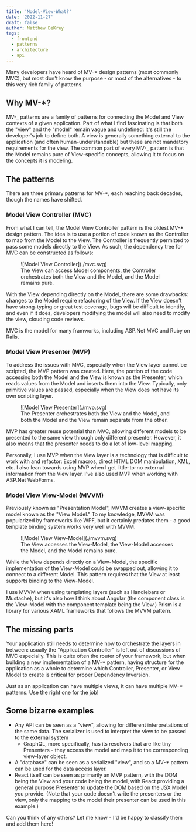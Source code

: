 ```yaml
---
title: 'Model-View-What?'
date: '2022-11-27'
draft: false
author: Matthew DeKrey
tags:
  - frontend
  - patterns
  - architecture
  - api
---
```



Many developers have heard of MV-\* design patterns (most commonly MVC), but most don't know the purpose - or most of the
alternatives - to this very rich family of patterns.

## Why MV-\*?

MV-_ patterns are a family of patterns for connecting the Model and View contexts of a given application. Part of what
I find fascinating is that both the "view" and the "model" remain vague and undefined: it's still the developer's job to
define both. A view is generally something external to the application (and often human-understandable) but these are
not mandatory requirements for the view. The common part of every MV-_ pattern is that the Model remains pure of
View-specific concepts, allowing it to focus on the concepts it is modeling.

## The patterns

There are three primary patterns for MV-\*, each reaching back decades, though the names have shifted.

### Model View Controller (MVC)

From what I can tell, the Model View Controller pattern is the oldest MV-\* design pattern. The idea is to use a
portion of code known as the Controller to map from the Model to the View. The Controller is frequently permitted to
pass some models directly to the View. As such, the dependency tree for MVC can be constructed as follows:

<figure>
	![Model View Controller](./mvc.svg)
	<FigCaption>The View can access Model components, the Controller orchestrates both the
		View and the Model, and the Model remains pure.</FigCaption>
</figure>

With the View depending directly on the Model, there are some drawbacks: changes to the Model require refactoring of the
View. If the View doesn't have strong-typing or great test coverage, bugs will be difficult to identify, and even if it
does, developers modifying the model will also need to modify the view, clouding code reviews.

MVC is the model for many framworks, including ASP.Net MVC and Ruby on Rails.

### Model View Presenter (MVP)

To address the issues with MVC, especially when the View layer cannot be scripted, the MVP pattern was created. Here,
the portion of the code accessing both the Model and the View is known as the Presenter, which reads values from the
Model and inserts them into the View. Typically, only primitive values are passed, especially when the View does not
have its own scripting layer.

<figure>
	![Model View Presenter](./mvp.svg)
	<FigCaption>The Presenter orchestrates both the View and the Model, and both the Model
		and the View remain separate from the other.</FigCaption>
</figure>

MVP has greater reuse potential than MVC, allowing different models to be presented to the same view through only
different presenter. However, it also means that the presenter needs to do a lot of low-level mapping.

Personally, I use MVP when the View layer is a technology that is difficult to work with and refactor: Excel macros,
direct HTML DOM manipulation, XML, etc. I also lean towards using MVP when I get little-to-no external information from
the View layer. I've also used MVP when working with ASP.Net WebForms.

### Model View View-Model (MVVM)

Previously known as "Presentation Model", MVVM creates a view-specific model known as the "View Model." To my knowledge,
MVVM was popularized by frameworks like WPF, but it certainly predates them - a good template binding system works very
well with MVVM.

<figure>
	![Model View View-Model](./mvvm.svg)
	<FigCaption>The View accesses the View-Model, the View-Model accesses the Model, and the
		Model remains pure.</FigCaption>
</figure>

While the View depends directly on a View-Model, the specific implementation of the View-Model could be swapped out,
allowing it to connect to a different Model. This pattern requires that the View at least supports binding to the
View-Model.

I use MVVM when using templating layers (such as Handlebars or Mustache), but it's also how I think about Angular (the
component class is the View-Model with the component template being the View.) Prism is a library for various XAML
frameworks that follows the MVVM pattern.

## The missing parts

Your application still needs to determine how to orchestrate the layers in between: usually the "Application
Controller" is left out of discussions of MVC especially. This is quite often the router of your framework, but when
building a new implementation of a MV-\* pattern, having structure for the application as a whole to determine which
Controller, Presenter, or View Model to create is critical for proper Dependency Inversion.

Just as an application can have multiple views, it can have multiple MV-\* patterns. Use the right one for the job!

## Some bizarre examples

- Any API can be seen as a "view", allowing for different interpretations of the same data. The serializer is used to
  interpret the view to be passed to the external system
  - GraphQL, more specifically, has its resolvers that are like tiny Presenters - they access the model and map it to
    the corresponding view-layer object.
- A "database" can be seen as a serialized "view", and so a MV-\* pattern can be used for the data access layer.
- React itself can be seen as primarily an MVP pattern, with the DOM being the View and your code being the model, with
  React providing a general purpose Presenter to update the DOM based on the JSX Model you provide. (Note that your code
  doesn't write the presenters or the view, only the mapping to the model their presenter can be used in this example.)

Can you think of any others? Let me know - I'd be happy to classify them and add them here!
